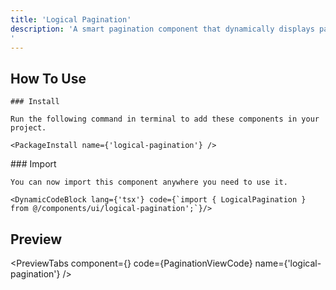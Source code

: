 ```yaml
---
title: 'Logical Pagination'
description: 'A smart pagination component that dynamically displays page numbers based on the current page, total pages, and screen size. It adapts to different viewports using breakpoints and optionally shows previous/next controls for better navigation.
'
---
```



## How To Use

<Steps>
  <Step>

    ### Install

    Run the following command in terminal to add these components in your project.

    <PackageInstall name={'logical-pagination'} />

  </Step>
  <Step>
    ### Import

    You can now import this component anywhere you need to use it.

    <DynamicCodeBlock lang={'tsx'} code={`import { LogicalPagination } from @/components/ui/logical-pagination';`}/>

  </Step>
</Steps>

## Preview

<PreviewTabs
  component={<PaginationView />}
  code={PaginationViewCode}
  name={'logical-pagination'}
/>
